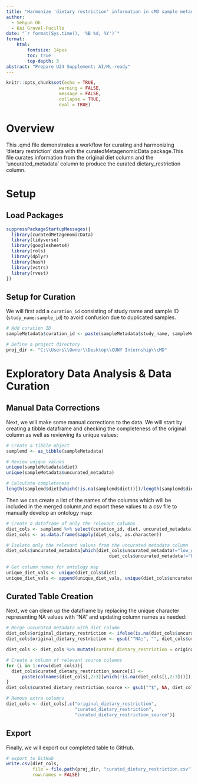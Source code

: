 ---
title: "Harmonize 'dietary restriction' information in cMD sample metadata"
author:
  - Sehyun Oh
  - Kai Gravel-Pucillo
date: "`r format(Sys.time(), '%B %d, %Y')`"
format:
    html:
        fontsize: 14pxs
        toc: true
        top-depth: 3
abstract: "Prepare U24 Supplement: AI/ML-ready"
---

```{r setup, include=FALSE}
knitr::opts_chunk$set(echo = TRUE, 
                    warning = FALSE,
                    message = FALSE,
                    collapse = TRUE,
                    eval = TRUE)
```

# Overview

This .qmd file demonstrates a workflow for curating and harmonizing 'dietary 
restriction' data with the curatedMetagenomicData package.This file curates 
information from the original diet column and the 'uncurated_metadata' column to 
produce the curated dietary_restriction column.

# Setup
## Load Packages

```{r load}
suppressPackageStartupMessages({
  library(curatedMetagenomicData)
  library(tidyverse)
  library(googlesheets4)
  library(rols)
  library(dplyr)
  library(hash)
  library(vctrs)
  library(rvest)
})
```

## Setup for Curation

We will first add a `curation_id` consisting of study name and sample ID (`study_name:sample_id`) to avoid confusion due to duplicated samples.

```{r curation_setup}
# Add curation ID
sampleMetadata$curation_id <- paste(sampleMetadata$study_name, sampleMetadata$sample_id, sep = ":")

# Define a project directory
proj_dir <- "C:\\Users\\Owner\\Desktop\\CUNY Internship\\cMD"
```

# Exploratory Data Analysis & Data Curation

## Manual Data Corrections

Next, we will make some manual corrections to the data.
We will start by creating a tibble dataframe and checking the completeness of 
the original column as well as reviewing its unique values:
```{r}
# Create a tibble object 
samplemd <- as_tibble(sampleMetadata)

# Review unique values
unique(sampleMetadata$diet)
unique(sampleMetadata$uncurated_metadata)

# Calculate completeness
length(samplemd$diet[which(!is.na(samplemd$diet))])/length(samplemd$diet)
```

Then we can create a list of the names of the columns which will be included in 
the merged column,and export these values to a csv file to manually develop an 
ontology map:
```{r}
# Create a dataframe of only the relevant columns
diet_cols <- samplemd %>% select(curation_id, diet, uncurated_metadata)
diet_cols <- as.data.frame(sapply(diet_cols, as.character))

# Isolate only the relevant values from the uncurated metadata column
diet_cols$uncurated_metadata[which(diet_cols$uncurated_metadata!="low_gluten_diet" &
                                       diet_cols$uncurated_metadata!="high_gluten_diet")] <- NA
    
# Get column names for ontology map
unique_diet_vals <- unique(diet_cols$diet)
unique_diet_vals <- append(unique_diet_vals, unique(diet_cols$uncurated_metadata))
```


## Curated Table Creation

Next, we can clean up the dataframe by replacing the unique character 
representing NA values with "NA" and updating column names as needed:
```{r}
# Merge uncurated_metadata with diet column
diet_cols$original_dietary_restriction <- ifelse(is.na(diet_cols$uncurated_metadata), diet_cols$diet, paste(diet_cols$diet, diet_cols$uncurated_metadata, sep=";"))
diet_cols$original_dietary_restriction <- gsub("^NA;", "", diet_cols$original_dietary_restriction)

diet_cols <- diet_cols %>% mutate(curated_dietary_restriction = original_dietary_restriction)

# Create a column of relevant source columns
for (i in 1:nrow(diet_cols)){
  diet_cols$curated_dietary_restriction_source[i] <- 
      paste(colnames(diet_cols[,2:3][which(!is.na(diet_cols[i,2:3]))]), collapse=";")
}
diet_cols$curated_dietary_restriction_source <- gsub("^$", NA, diet_cols$curated_dietary_restriction_source)

# Remove extra columns
diet_cols <- diet_cols[,c("original_dietary_restriction", 
                          "curated_dietary_restriction", 
                          "curated_dietary_restriction_source")]
```


## Export

Finally, we will export our completed table to GitHub.
```{r export_curated_table, eval=FALSE}
# export to GitHub
write.csv(diet_cols, 
          file = file.path(proj_dir, "curated_dietary_restriction.csv"),
          row.names = FALSE)
```